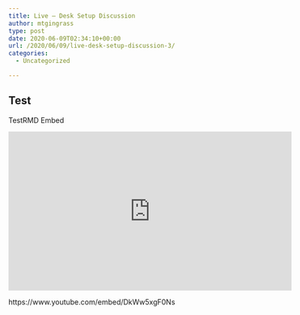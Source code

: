 ```yaml
---
title: Live – Desk Setup Discussion
author: mtgingrass
type: post
date: 2020-06-09T02:34:10+00:00
url: /2020/06/09/live-desk-setup-discussion-3/
categories:
  - Uncategorized

---
```


## Test

TestRMD Embed


<iframe width="560" height="315" src="https://www.youtube.com/embed/DkWw5xgF0Ns" frameborder="0" allowfullscreen></iframe>

https://www.youtube.com/embed/DkWw5xgF0Ns